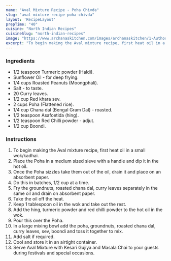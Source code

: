 ---
name: "Aval Mixture Recipe - Poha Chivda"
slug: "aval-mixture-recipe-poha-chivda"
layout: 'RecipeLayout'
prepTime: "40"
cuisine: "North Indian Recipes"
cuisineSlug: "north-indian-recipes"
image: "https://www.archanaskitchen.com/images/archanaskitchen/1-Author/Madhuli_Ajay/Aval_Mixture_Poha_Chivda.jpg"
excerpt: "To begin making the Aval mixture recipe, first heat oil in a small wokkadhai"
---

### Ingredients

- 1/2 teaspoon Turmeric powder (Haldi).
- Sunflower Oil - for deep frying.
- 1/4 cups Roasted Peanuts (Moongphali).
- Salt - to taste.
- 20 Curry leaves.
- 1/2 cup Red khara sev.
- 2 cups Poha (Flattened rice).
- 1/4 cup Chana dal (Bengal Gram Dal) - roasted.
- 1/2 teaspoon Asafoetida (hing).
- 1/2 teaspoon Red Chilli powder - adjut.
- 1/2 cup Boondi.

### Instructions

1. To begin making the Aval mixture recipe, first heat oil in a small wok/kadhai.
1. Place the Poha in a medium sized sieve with a handle and dip it in the hot oil.
1. Once the Poha sizzles take them out of the oil, drain it and place on an absorbent paper.
1. Do this in batches, 1/2 cup at a time.
1. Fry the groundnuts, roasted chana dal, curry leaves separately in the same oil and drain on absorbent paper.
1. Take the oil off the heat.
1. Keep 1 tablespoon oil in the wok and take out the rest.
1. Add the hing, turmeric powder and red chilli powder to the hot oil in the wok.
1. Pour this over the Poha.
1. In a large mixing bowl add the poha, groundnuts, roasted chana dal, curry leaves, sev, boondi and toss it together to mix.
1. Add salt if required.
1. Cool and store it in an airtight container.
1. Serve Aval Mixture with Kesari Gujiya and Masala Chai to your guests during festivals and special occasions.
